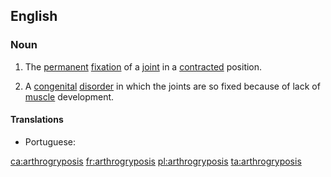 ==English==
{{wikipedia}}

===Noun===
{{en-noun|arthrogryposes}}

# {{lb|en|countable|pathology}} The [[permanent]] [[fixation]] of a [[joint]] in a [[contracted]] position.
# {{lb|en|uncountable|pathology}} A [[congenital]] [[disorder]] in which the joints are so fixed because of lack of [[muscle]] development.

====Translations====
{{trans-top|the permanent fixation of a joint in a contracted position}}
* Portuguese: {{t|pt|artrogripose|f}}
{{trans-mid}}
{{trans-bottom}}

[[ca:arthrogryposis]]
[[fr:arthrogryposis]]
[[pl:arthrogryposis]]
[[ta:arthrogryposis]]